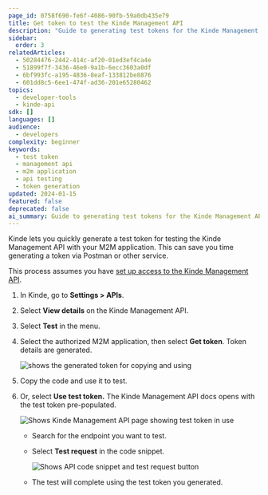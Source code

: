 ```yaml
---
page_id: 0758f690-fe6f-4086-90fb-59a0db435e79
title: Get token to test the Kinde Management API
description: "Guide to generating test tokens for the Kinde Management API using the Kinde admin interface for quick testing"
sidebar:
  order: 3
relatedArticles:
  - 50284476-2442-414c-af20-01ed3ef4ca4e
  - 51899f7f-3436-46e0-9a1b-6ecc3603a0df
  - 6bf993fc-a195-4836-8eaf-133812be8876
  - 601dd8c5-6ee1-474f-ad36-201e65280462
topics:
  - developer-tools
  - kinde-api
sdk: []
languages: []
audience:
  - developers
complexity: beginner
keywords:
  - test token
  - management api
  - m2m application
  - api testing
  - token generation
updated: 2024-01-15
featured: false
deprecated: false
ai_summary: Guide to generating test tokens for the Kinde Management API using the Kinde admin interface for quick testing
---
```


Kinde lets you quickly generate a test token for testing the Kinde Management API with your M2M application. This can save you time generating a token via Postman or other service.

This process assumes you have [set up access to the Kinde Management API](/developer-tools/kinde-api/connect-to-kinde-api/).

1. In Kinde, go to **Settings > APIs**.
2. Select **View details** on the Kinde Management API.
3. Select **Test** in the menu.
4. Select the authorized M2M application, then select **Get token**. Token details are generated.

   ![shows the generated token for copying and using](https://imagedelivery.net/skPPZTHzSlcslvHjesZQcQ/321a49c0-f629-4c7a-9ef2-349ad0f31f00/public)

5. Copy the code and use it to test.
6. Or, select **Use test token.** The Kinde Management API docs opens with the test token pre-populated.
    
   ![Shows Kinde Management API page showing test token in use](https://imagedelivery.net/skPPZTHzSlcslvHjesZQcQ/72840d32-1f90-4fc3-30e9-40074f163f00/public)
    
    - Search for the endpoint you want to test.
    - Select **Test request** in the code snippet.
        
      ![Shows API code snippet and test request button](https://imagedelivery.net/skPPZTHzSlcslvHjesZQcQ/833a2c93-61ad-4fa7-8999-4b9ac4a44f00/public)
        
    - The test will complete using the test token you generated.











